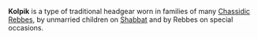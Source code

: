 '''Kolpik''' is a type of traditional headgear worn in families of many [[Chassidic]] [[Rebbes]], by unmarried children on [[Shabbat]] and by Rebbes on special occasions.

{{judaism-stub}}
{{no references}}
{{uncat}}